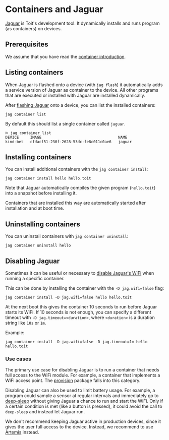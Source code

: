 # Containers and Jaguar
[Jaguar](https://github.com/toitlang/jaguar) is Toit's development
tool. It dynamically installs and runs program (as containers) on
devices.

## Prerequisites
We assume that you have read the [container introduction](../).

## Listing containers
When Jaguar is flashed onto a device (with `jag flash`) it automatically
adds a service version of Jaguar as container to the device. All other
programs that are executed or installed with Jaguar are installed
dynamically.

After [flashing Jaguar](../setup/firstprogram) onto a device, you can
list the installed containers:

``` shell
jag container list
```

By default this should list a single container called `jaguar`.

``` text
ᐅ jag container list
DEVICE     IMAGE                                  NAME
kind-bet   cfdacf51-230f-2628-53dc-fe8c011c0ae6   jaguar
```

## Installing containers
You can install additional containers with the `jag container install`:

``` shell
jag container install hello hello.toit
```

Note that Jaguar automatically compiles the given program (`hello.toit`)
into a snapshot before installing it.

Containers that are installed this way are automatically started after
installation and at boot time.

## Uninstalling containers
You can uninstall containers with `jag container uninstall`:

``` shell
jag container uninstall hello
```

## Disabling Jaguar
Sometimes it can be useful or necessary to
[disable Jaguar's WiFi](https://github.com/toitlang/jaguar?tab=readme-ov-file#temporarily-disabling-jaguars-wifi)
when running a specific container.

This can be done by installing the container with the `-D jag.wifi=false`
flag:

``` shell
jag container install -D jag.wifi=false hello hello.toit
```

At the next boot this gives the container 10 seconds to run before Jaguar
starts its WiFi. If 10 seconds is not enough, you can specify a different
timeout with `-D jag.timeout=<duration>`, where `<duration>` is a
duration string like `10s` or `1m`.

Example:
``` shell
jag container install -D jag.wifi=false -D jag.timeout=1m hello hello.toit
```

### Use cases
The primary use case for disabling Jaguar is to run a container that
needs full access to the WiFi module. For example, a container that
implements a WiFi access point. The
[provision](https://pkg.toit.io/package/github.com%2Ftoitware%2Ftoit-provision@v0.2.0)
package falls into this category.

Disabling Jaguar can also be used to limit battery usage. For example,
a program could sample a sensor at regular intervals and immediately go
to [deep-sleep](../hardware/deepsleep) without giving Jaguar a chance to
run and start the WiFi. Only if a certain condition is met (like a
button is pressed), it could avoid the call to `deep-sleep` and
instead let Jaguar run.

<Note>

We don't recommend keeping Jaguar active in production devices, since
it gives the user full access to the device. Instead, we recommend
to use [Artemis](/getstarted/fleet) instead.

</Note>
